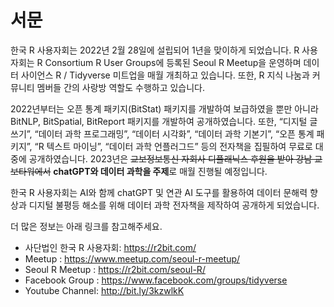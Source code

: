 # 서문 {.unnumbered}

한국 R 사용자회는 2022년 2월 28일에 설립되어 1년을 맞이하게 되었습니다. R 사용자회는 R Consortium R User Groups에 등록된 Seoul R Meetup을 운영하며 데이터 사이언스 R / Tidyverse 미트업을 매월 개최하고 있습니다. 또한, R 지식 나눔과 커뮤니티 멤버들 간의 사랑방 역할도 수행하고 있습니다.

2022년부터는 오픈 통계 패키지(BitStat) 패키지를 개발하여 보급하였을 뿐만 아니라 BitNLP, BitSpatial, BitReport 패키지를 개발하여 공개하였습니다. 또한, "디지털 글쓰기", "데이터 과학 프로그래밍", "데이터 시각화", "데이터 과학 기본기", "오픈 통계 패키지", "R 텍스트 마이닝", "데이터 과학 언플러그드" 등의 전자책을 집필하여 무료로 대중에 공개하였습니다.
2023년은 ~~교보정보통신 자회사 디플래닉스 후원을 받아 강남 교보타워에서~~ **chatGPT와 데이터 과학을 주제**로 매월  진행될 예정입니다.

한국 R 사용자회는 AI와 함께 chatGPT 및 연관 AI 도구를 활용하여 데이터 문해력 향상과 디지털 불평등 해소를 위해 데이터 과학 전자책을 제작하여 공개하게 되었습니다.

더 많은 정보는 아래 링크를 참고해주세요.

- 사단법인 한국 R 사용자회: <https://r2bit.com/>
- Meetup : <https://www.meetup.com/seoul-r-meetup/>
- Seoul R Meetup : <https://r2bit.com/seoul-R/>
- Facebook Group : <https://www.facebook.com/groups/tidyverse>
- Youtube Channel: <http://bit.ly/3kzwlkK>

